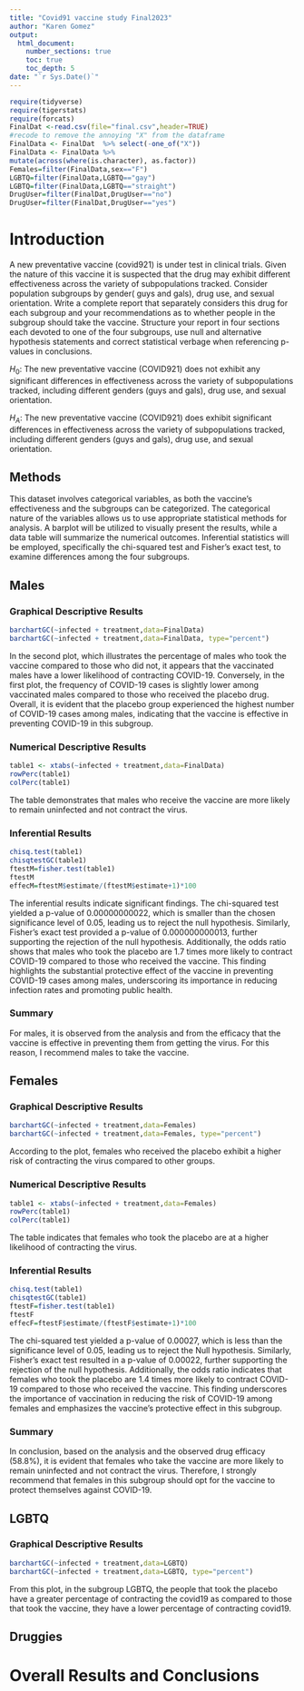 ```yaml
---
title: "Covid91 vaccine study Final2023"
author: "Karen Gomez"
output: 
  html_document:
    number_sections: true
    toc: true
    toc_depth: 5
date: "`r Sys.Date()`" 
---
```


```r
require(tidyverse)
require(tigerstats)
require(forcats)
FinalDat <-read.csv(file="final.csv",header=TRUE)
#recode to remove the annoying "X" from the dataframe
FinalData <- FinalDat  %>% select(-one_of("X"))
FinalData <- FinalData %>%
mutate(across(where(is.character), as.factor))
Females=filter(FinalData,sex=="F")
LGBTQ=filter(FinalData,LGBTQ=="gay")
LGBTQ=filter(FinalData,LGBTQ=="straight")
DrugUser=filter(FinalDat,DrugUser=="no")
DrugUser=filter(FinalDat,DrugUser=="yes")
```

# Introduction

A new  preventative vaccine (covid921) is under test in clinical trials. Given the nature of this vaccine it is suspected that the drug may exhibit different effectiveness across the variety of subpopulations tracked. Consider population subgroups by gender( guys and gals), drug use, and sexual orientation. Write a complete report that separately considers this drug for each subgroup and your recommendations as to whether people in the subgroup should take the vaccine. Structure your report in four sections each devoted to one of the four subgroups, use null and alternative hypothesis statements and correct statistical verbage when referencing p-values in conclusions.

$H_0$: The new preventative vaccine (COVID921) does not exhibit any significant differences in effectiveness across the variety of subpopulations tracked, including different genders (guys and gals), drug use, and sexual orientation.

$H_A$: The new preventative vaccine (COVID921) does exhibit significant differences in effectiveness across the variety of subpopulations tracked, including different genders (guys and gals), drug use, and sexual orientation.

## Methods

This dataset involves categorical variables, as both the vaccine's effectiveness and the subgroups can be categorized. The categorical nature of the variables allows us to use appropriate statistical methods for analysis. A barplot will be utilized to visually present the results, while a data table will summarize the numerical outcomes. Inferential statistics will be employed, specifically the chi-squared test and Fisher's exact test, to examine differences among the four subgroups.

## Males
### Graphical Descriptive Results

```r
barchartGC(~infected + treatment,data=FinalData)
barchartGC(~infected + treatment,data=FinalData, type="percent")

```

In the second plot, which illustrates the percentage of males who took the vaccine compared to those who did not, it appears that the vaccinated males have a lower likelihood of contracting COVID-19. Conversely, in the first plot, the frequency of COVID-19 cases is slightly lower among vaccinated males compared to those who received the placebo drug. Overall, it is evident that the placebo group experienced the highest number of COVID-19 cases among males, indicating that the vaccine is effective in preventing COVID-19 in this subgroup.

### Numerical Descriptive Results

```r
table1 <- xtabs(~infected + treatment,data=FinalData)
rowPerc(table1)
colPerc(table1)
```

The table demonstrates that males who receive the vaccine are more likely to remain uninfected and not contract the virus.

### Inferential Results

```r
chisq.test(table1)
chisqtestGC(table1)
ftestM=fisher.test(table1)
ftestM
effecM=ftestM$estimate/(ftestM$estimate+1)*100
```

The inferential results indicate significant findings. The chi-squared test yielded a p-value of 0.00000000022, which is smaller than the chosen significance level of 0.05, leading us to reject the null hypothesis. Similarly, Fisher's exact test provided a p-value of 0.000000000013, further supporting the rejection of the null hypothesis. Additionally, the odds ratio shows that males who took the placebo are 1.7 times more likely to contract COVID-19 compared to those who received the vaccine. This finding highlights the substantial protective effect of the vaccine in preventing COVID-19 cases among males, underscoring its importance in reducing infection rates and promoting public health.

### Summary

For males, it is observed from the analysis and from the efficacy that the vaccine is effective in preventing them from getting the virus. For this reason, I recommend males to take the vaccine.

## Females
### Graphical Descriptive Results

```r
barchartGC(~infected + treatment,data=Females)
barchartGC(~infected + treatment,data=Females, type="percent")

```

According to the plot, females who received the placebo exhibit a higher risk of contracting the virus compared to other groups.

### Numerical Descriptive Results

```r
table1 <- xtabs(~infected + treatment,data=Females)
rowPerc(table1)
colPerc(table1)
```

The table indicates that females who took the placebo are at a higher likelihood of contracting the virus.

### Inferential Results

```r
chisq.test(table1)
chisqtestGC(table1)
ftestF=fisher.test(table1)
ftestF
effecF=ftestF$estimate/(ftestF$estimate+1)*100

```

The chi-squared test yielded a p-value of 0.00027, which is less than the significance level of 0.05, leading us to reject the Null hypothesis. Similarly, Fisher's exact test resulted in a p-value of 0.00022, further supporting the rejection of the null hypothesis. Additionally, the odds ratio indicates that females who took the placebo are 1.4 times more likely to contract COVID-19 compared to those who received the vaccine. This finding underscores the importance of vaccination in reducing the risk of COVID-19 among females and emphasizes the vaccine's protective effect in this subgroup.

### Summary

In conclusion, based on the analysis and the observed drug efficacy (58.8%), it is evident that females who take the vaccine are more likely to remain uninfected and not contract the virus. Therefore, I strongly recommend that females in this subgroup should opt for the vaccine to protect themselves against COVID-19.

## LGBTQ
### Graphical Descriptive Results

```r
barchartGC(~infected + treatment,data=LGBTQ)
barchartGC(~infected + treatment,data=LGBTQ, type="percent")
```

From this plot, in the subgroup LGBTQ, the people that took the placebo have a greater percentage of contracting the covid19 as compared to those that took the vaccine, they have a lower percentage of contracting covid19.  

## Druggies


# Overall Results and Conclusions